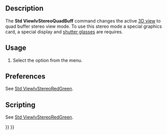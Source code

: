 <languages/>

{{Docnav
|[[Std_ViewIvStereoRedGreen|ViewIvStereoRedGreen]]
|[[Std_ViewIvStereoInterleavedRows|ViewIvStereoInterleavedRows]]
|[[Std_View_Menu|Std View Menu]]
|IconL=Std_ViewIvStereoRedGreen.svg
|IconR=Std_ViewIvStereoInterleavedRows.svg
|IconC=Freecad.svg
}}

{{GuiCommand
|Name=Std ViewIvStereoQuadBuff
|MenuLocation=View → Stereo → Stereo quad buffer
|Workbenches=All
|SeeAlso=[[Std_ViewIvStereoRedGreen|Std ViewIvStereoRedGreen]], [[Std_ViewIvStereoInterleavedRows|Std ViewIvStereoInterleavedRows]], [[Std_ViewIvStereoInterleavedColumns|Std ViewIvStereoInterleavedColumns]], [[Std_ViewIvStereoOff|Std ViewIvStereoOff]]
}}

==Description==

The '''Std ViewIvStereoQuadBuff''' command changes the active [[3D_view|3D view]] to quad buffer stereo view mode. To use this stereo mode a special graphics card, a special display and [https://en.wikipedia.org/wiki/Active_shutter_3D_system shutter glasses] are requires.

==Usage==

# Select the {{MenuCommand|View → Stereo → [[Image:Std_ViewIvStereoQuadBuff.svg|16px]] Stereo quad buffer}} option from the menu.

==Preferences==

See [[Std_ViewIvStereoRedGreen#Preferences|Std ViewIvStereoRedGreen]].

==Scripting==

See [[Std_ViewIvStereoRedGreen#Scripting|Std ViewIvStereoRedGreen]].


{{Docnav
|[[Std_ViewIvStereoRedGreen|ViewIvStereoRedGreen]]
|[[Std_ViewIvStereoInterleavedRows|ViewIvStereoInterleavedRows]]
|[[Std_View_Menu|Std View Menu]]
|IconL=Std_ViewIvStereoRedGreen.svg
|IconR=Std_ViewIvStereoInterleavedRows.svg
|IconC=Freecad.svg
}}

{{Std_Base_navi{{#translation:}}}}
{{Userdocnavi{{#translation:}}}}